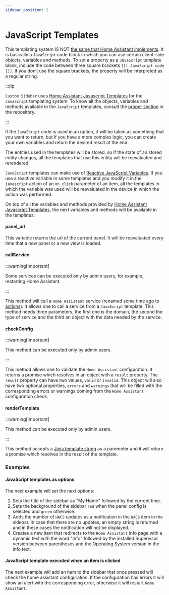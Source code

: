 ```yaml
---
sidebar_position: 2
---
```



# JavaScript Templates

This templating system IS NOT [the same that Home Assistant implements](https://www.home-assistant.io/docs/configuration/templating). It is basically a `JavaScript` code block in which you can use certain client-side objects, variables and methods. To set a property as a `JavaScript` template block, include the code between three square brackets `[[[ JavaScript code ]]]`. If you don‘t use the square brackets, the property will be interpreted as a regular string.

:::tip

`Custom Sidebar` uses [Home Assistant Javascript Templates] for the `JavaScript` templating system. To know all the objects, variables and methods available in the `JavaScript` templates, consult the [proper section](https://github.com/elchininet/home-assistant-javascript-templates?tab=readme-ov-file#objects-and-methods-available-in-the-templates) in the repository.

:::

If the `JavaScript` code is used in an option, it will be taken as something that you want to return, but if you have a more complex logic, you can create your own variables and return the desired result at the end.

The entities used in the templates will be stored, so if the state of an stored entity changes, all the templates that use this entity will be reevaluated and rerendered.

`JavaScript` templates can make use of [Reactive JavaScript Variables](../advanced-configuration-options/javascript-variables#reactive-javascript-variables). If you use a reactive variable in some templates and you modify it in the `javascript` action of an `on_click` parameter of an item, all the templates in which the variable was used will be reevaluated in the device in which the action was performed.

On top of all the variables and methods provided by [Home Assistant Javascript Templates], the next variables and methods will be available in the templates:

#### panel_url

This variable returns the url of the current panel. It will be reevaluated every time that a new panel or a new view is loaded.

#### callService

:::warning[Important]

Some services can be executed only by admin users, for example, restarting Home Assistant.

:::

This method will call a `Home Assistant` service (renamed some time ago to [actions](https://www.home-assistant.io/dashboards/actions/)). It allows one to call a service from a `JavaScript` template. This method needs three parameters, the first one is the domain, the second the type of service and the third an object with the data needed by the service.

#### checkConfig

:::warning[Important]

This method can be executed only by admin users.

:::

This method allows one to validate the `Home Assistant` configuration. It returns a promise which resolves in an object with a `result` property. The `result` property can have two values, `valid` or `invalid`. This object will also have two optional properties, `errors` and `warnings` that will be filled with the corresponding errors or warnings coming from the `Home Assistant` configuration check.

#### renderTemplate

:::warning[Important]

This method can be executed only by admin users.

:::

This method accepts a [Jinja template string](https://www.home-assistant.io/docs/configuration/templating) as a paremeter and it will return a promise which resolves in the result of the template.

### Examples

#### JavaScript templates as options

The next example will set the next options:

1. Sets the title of the sidebar as "My Home" followed by the current time.
2. Sets the background of the sidebar `red` when the panel config is selected and `green` otherwise.
3. Adds the number of `HACS` updates as a notification in the `HACS` item in the sidebar. In case that there are no updates, an empty string is returned and in these cases the notification will not be displayed.
4. Creates a new item that redirects to the `Home Assistant` info page with a dynamic text with the word "Info" followed by the installed Supervisor version  between parentheses and the Operating System version in the info text.

<JavaScriptTemplateExample />

#### JavaScript template executed when an item is clicked

The next example will add an item to the sidebar that once pressed will check the home assistant configuration. If the configuration has errors it will show an alert with the corresponding error, otherwise it will restart `Home Assistant`.

<RestApisExample />

[Home Assistant Javascript Templates]: https://github.com/elchininet/home-assistant-javascript-templates